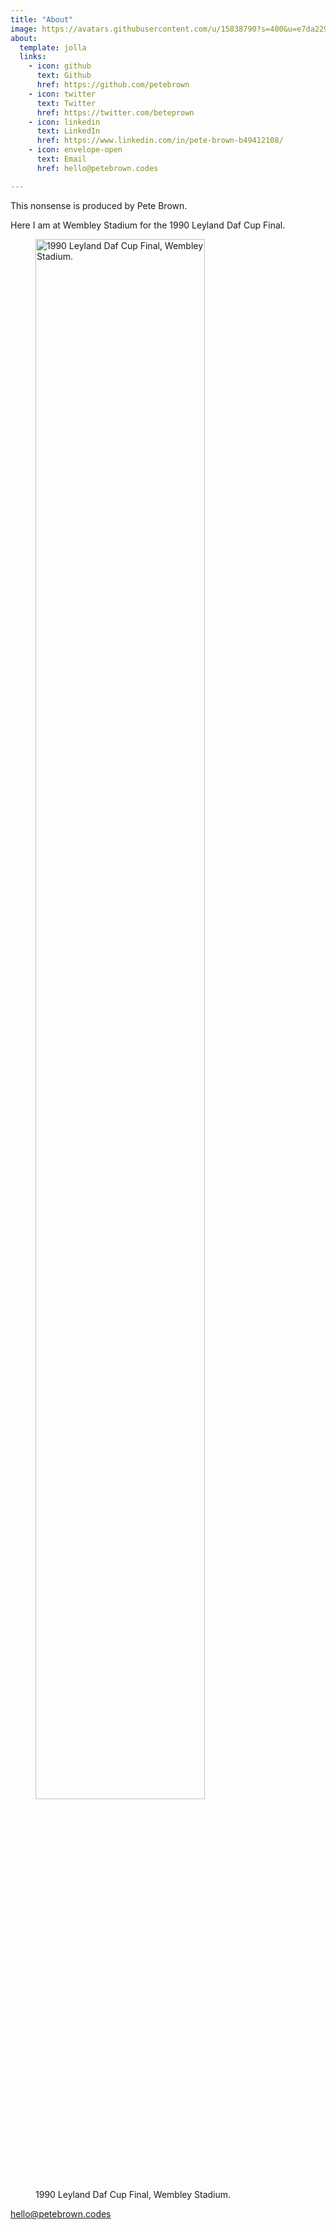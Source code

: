 ```yaml
---
title: "About"
image: https://avatars.githubusercontent.com/u/15838790?s=400&u=e7da2294f9902a5b72ffdad43acf83977b7b70f6&v=4
about:
  template: jolla
  links:
    - icon: github
      text: Github
      href: https://github.com/petebrown
    - icon: twitter
      text: Twitter
      href: https://twitter.com/beteprown
    - icon: linkedin
      text: LinkedIn
      href: https://www.linkedin.com/in/pete-brown-b49412108/
    - icon: envelope-open
      text: Email
      href: hello@petebrown.codes

---
```


This nonsense is produced by Pete Brown.

Here I am at Wembley Stadium for the 1990 Leyland Daf Cup Final.

![1990 Leyland Daf Cup Final, Wembley Stadium.](IMG_5539.JPG "Pete at Wembley for the 1990 Leyland Daf Cup Final."){fig-alt="Pete at Wembley for the 1990 Leyland Daf Cup Final." width=80%}

[hello@petebrown.codes](mailto:hello@petebrown.codes)